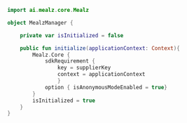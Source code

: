 ```kotlin
import ai.mealz.core.Mealz

object MealzManager {

    private var isInitialized = false

    public fun initialize(applicationContext: Context){
        Mealz.Core {
            sdkRequirement {
                key = supplierKey
                context = applicationContext
                }   
            option { isAnonymousModeEnabled = true}
        }
        isInitialized = true
    }
}